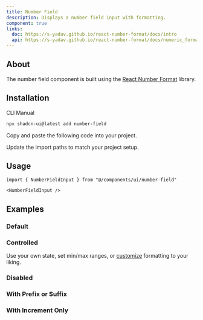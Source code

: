 ```yaml
---
title: Number Field
description: Displays a number field input with formatting.
component: true
links:
  doc: https://s-yadav.github.io/react-number-format/docs/intro
  api: https://s-yadav.github.io/react-number-format/docs/numeric_format
---
```


<ComponentPreview
  name="number-field-demo"
  description="A number field input component."
/>

## About

The number field component is built using the [React Number Format](https://s-yadav.github.io/react-number-format/) library.

## Installation

<Tabs defaultValue="cli">

<TabsList>
  <TabsTrigger value="cli">CLI</TabsTrigger>
  <TabsTrigger value="manual">Manual</TabsTrigger>
</TabsList>
<TabsContent value="cli">

```bash
npx shadcn-ui@latest add number-field
```

</TabsContent>

<TabsContent value="manual">

<Steps>

<Step>Copy and paste the following code into your project.</Step>

<ComponentSource name="number-field" />

<Step>Update the import paths to match your project setup.</Step>

</Steps>

</TabsContent>

</Tabs>

## Usage

```tsx
import { NumberFieldInput } from "@/components/ui/number-field"
```

```tsx
<NumberFieldInput />
```

## Examples

### Default

<ComponentPreview
  name="number-field-demo"
  className="[&_input]:max-w-xs"
  description="A form input component."
/>

### Controlled

Use your own state, set min/max ranges, or [customize](https://s-yadav.github.io/react-number-format/docs/customization) formatting to your liking.

<ComponentPreview
  name="number-field-controlled"
  className="[&_input]:max-w-xs"
  description="A disabled input component."
/>

### Disabled

<ComponentPreview
  name="number-field-disabled"
  className="[&_input]:max-w-xs"
  description="A disabled input component."
/>

### With Prefix or Suffix

<ComponentPreview
  name="number-field-prefix-suffix"
  className="[&_input]:max-w-xs"
  description="An input component with a label."
/>

### With Increment Only

<ComponentPreview
  name="number-field-increment-only"
  className="[&_input]:max-w-xs"
  description="An input component with a button."
/>
